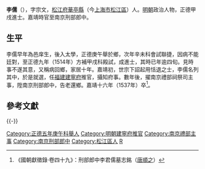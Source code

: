 {{otheruses|other=漢末博士|李儒}}
{{明清人物信息框
| 姓名 = 李儒
| 原名 =
| 圖片名稱 = 
| 圖片大小 = 220px
| 圖片說明 = 
| 最高職務 = 南京刑部郎中
| 國家 = 大明
| 爵位 =
| 籍貫 = [[松江府|松江府]][[華亭縣|華亭縣]]
| 族裔 = 
| 字號 = 字宗文
| 室名 = 
| 諡號 = 
| 出生日期 = 成化十九年（1473年）
| 出生地點 = 
| 逝世日期 = 嘉靖十六年（1537年）
| 逝世地點 = 
| 墓葬 =
| 配偶 =
| 親屬 = 
| 出身 = 
*正德九年甲戌科同進士出身
| 經歷 = 
| 著作 =
}}

'''李儒'''（{{bd|1473年||1537年||Li}}），字宗文，[[松江府|松江府]][[華亭縣|華亭縣]]（今[[上海市|上海市]][[松江區|松江區]]）人。[[明朝|明朝]]政治人物，正德甲戌進士。嘉靖時官至南京刑部郎中。

==生平==
李儒早年為邑庠生，後入太學，正德庚午舉於鄉，次年辛未科會試聯捷，因病不能廷對，至正德九年（1514年）方補甲戌科殿試，成進士，其時已年逾四旬。見時事不遂其意，又稱病回鄉，家居十年。嘉靖初，世宗下詔起用恬退之士，李儒名列其中，於是就選，任[[福建|福建]][[建寧府|建寧府]]推官，攝知府事。數年後，擢南京禮部祠祭司主事，陞南京刑部郎中，告老還鄉。嘉靖十六年（1537年）卒<ref name="墓志銘">《國朝獻徵錄·卷四十九》：刑部郎中李君儒墓志銘（[[唐順之|唐順之]]）</ref>。

==參考文獻==
{{wikisource|國朝獻徵錄/卷之四十九}}
{{reflist}}

{{-}}
{{正德九年甲戌科殿試金榜}}
{{DEFAULTSORT:Li李}}
[[Category:正德五年庚午科舉人|Category:正德五年庚午科舉人]]
[[Category:明朝建寧府推官|Category:明朝建寧府推官]]
[[Category:南京禮部主事|Category:南京禮部主事]]
[[Category:南京刑部郎中|Category:南京刑部郎中]]
[[Category:松江區人|Category:松江區人]]
[[Category:李姓|R]]